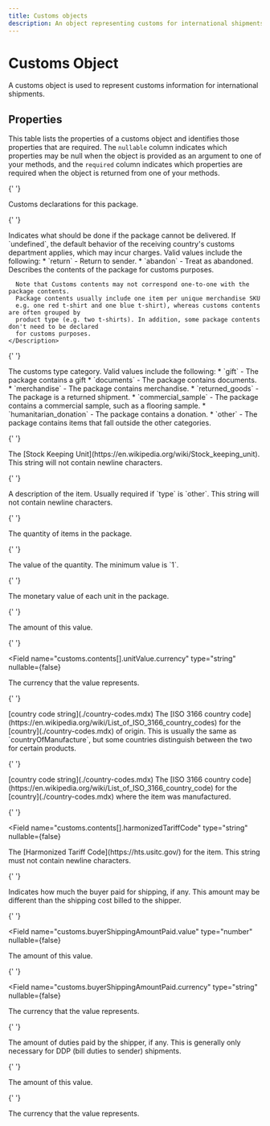```yaml
---
title: Customs objects
description: An object representing customs for international shipments.
---
```


# Customs Object

A customs object is used to represent customs information for international shipments.

## Properties

This table lists the properties of a customs object and identifies those properties that are required. The `nullable`
column indicates which properties may be null when the object is provided as an argument to one of your methods, and the `required`
column indicates which properties are required when the object is returned from one of your methods.

<Reference>

{' '}

<Field name="customs" type="object" nullable={false}>
  <Description>Customs declarations for this package.</Description>
</Field>

{' '}

<Field name="customs.nonDeliveryOption" type="string" nullable={true}>
  <Description>
    Indicates what should be done if the package cannot be delivered. If
    `undefined`, the default behavior of the receiving country's customs
    department applies, which may incur charges. Valid values include the
    following: * `return` - Return to sender. * `abandon` - Treat as abandoned.
  </Description>
</Field>

  <Field name="customs.contents" type="object[]" nullable={false}>
    <Description>
      Describes the contents of the package for customs purposes.

      Note that Customs contents may not correspond one-to-one with the package contents.
      Package contents usually include one item per unique merchandise SKU
      e.g. one red t-shirt and one blue t-shirt), whereas customs contents are often grouped by
      product type (e.g. two t-shirts). In addition, some package contents don't need to be declared
      for customs purposes.
    </Description>

  </Field>

{' '}

<Field name="customs.contents[].type" type="string" nullable={false}>
  <Description>
    The customs type category. Valid values include the following: * `gift` -
    The package contains a gift * `documents` - The package contains documents.
    * `merchandise` - The package contains merchandise. * `returned_goods` - The
    package is a returned shipment. * `commercial_sample` - The package contains
    a commercial sample, such as a flooring sample. * `humanitarian_donation` -
    The package contains a donation. * `other` - The package contains items that
    fall outside the other categories.
  </Description>
</Field>

{' '}

<Field name="customs.contents[].sku" type="string" nullable={false}>
  <Description>
    The [Stock Keeping Unit](https://en.wikipedia.org/wiki/Stock_keeping_unit).
    This string will not contain newline characters.
  </Description>
</Field>

{' '}

<Field name="customs.contents[].description" type="string" nullable={false}>
  <Description>
    A description of the item. Usually required if `type` is `other`. This
    string will not contain newline characters.
  </Description>
</Field>

{' '}

<Field name="customs.contents[].quantity" type="object" nullable={false}>
  <Description>The quantity of items in the package.</Description>
</Field>

{' '}

<Field name="customs.contents[].quantity.value" type="number" nullable={false}>
  <Description>
    The value of the quantity. The minimum value is `1`.
  </Description>
</Field>

{' '}

<Field name="customs.contents[].unitValue" type="object" nullable={false}>
  <Description>The monetary value of each unit in the package.</Description>
</Field>

{' '}

<Field name="customs.contents[].unitValue.value" type="number" nullable={false}>
  <Description>The amount of this value.</Description>
</Field>

{' '}

<Field
  name="customs.contents[].unitValue.currency"
  type="string"
  nullable={false}
>
  <Description>The currency that the value represents.</Description>
</Field>

{' '}

<Field name="customs.contents[].countryOfOrigin" nullable={true}>
  <Type>[country code string](./country-codes.mdx)</Type>
  <Description>
    The [ISO 3166 country
    code](https://en.wikipedia.org/wiki/List_of_ISO_3166_country_codes) for the
    [country](./country-codes.mdx) of origin. This is usually the same as
    `countryOfManufacture`, but some countries distinguish between the two for
    certain products.
  </Description>
</Field>

{' '}

<Field name="customs.contents[].countryOfManufacture" nullable={true}>
  <Type>[country code string](./country-codes.mdx)</Type>
  <Description>
    The [ISO 3166 country
    code](https://en.wikipedia.org/wiki/List_of_ISO_3166_country_code) for the
    [country](./country-codes.mdx) where the item was manufactured.
  </Description>
</Field>

{' '}

<Field
  name="customs.contents[].harmonizedTariffCode"
  type="string"
  nullable={false}
>
  <Description>
    The [Harmonized Tariff Code](https://hts.usitc.gov/) for the item. This
    string must not contain newline characters.
  </Description>
</Field>

{' '}

<Field name="customs.buyerShippingAmountPaid" type="object" nullable={true}>
  <Description>
    Indicates how much the buyer paid for shipping, if any. This amount may be
    different than the shipping cost billed to the shipper.
  </Description>
</Field>

{' '}

<Field
  name="customs.buyerShippingAmountPaid.value"
  type="number"
  nullable={false}
>
  <Description>The amount of this value.</Description>
</Field>

{' '}

<Field
  name="customs.buyerShippingAmountPaid.currency"
  type="string"
  nullable={false}
>
  <Description>The currency that the value represents.</Description>
</Field>

{' '}

<Field name="customs.dutiesPaid" type="object" nullable={true}>
  <Description>
    The amount of duties paid by the shipper, if any. This is generally only
    necessary for DDP (bill duties to sender) shipments.
  </Description>
</Field>

{' '}

<Field name="customs.dutiesPaid.value" type="number" nullable={false}>
  <Description>The amount of this value.</Description>
</Field>

{' '}

<Field name="customs.dutiesPaid.currency" type="string" nullable={false}>
  <Description>The currency that the value represents.</Description>
</Field>

</Reference>
